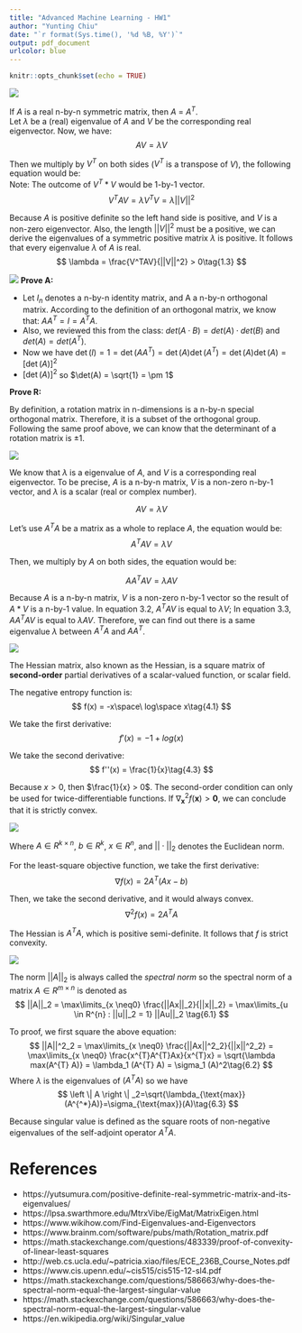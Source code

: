 ```yaml
---
title: "Advanced Machine Learning - HW1"
author: "Yunting Chiu"
date: "`r format(Sys.time(), '%d %B, %Y')`"
output: pdf_document
urlcolor: blue
---
```


```r
knitr::opts_chunk$set(echo = TRUE)
```

![](pics/ex1.png)

If $A$ is a  real n-by-n symmetric matrix, then $A$ = $A^T$.\
Let $\lambda$ be a (real) eigenvalue of $A$ and $V$ be the corresponding real eigenvector. Now, we have:
$$
A V = \lambda V \tag{1.1}
$$

Then we multiply by $V^T$ on both sides ($V^T$ is a transpose of $V$), the following equation would be:\
Note: The outcome of $V^T * V$ would be 1-by-1 vector.
$$
V^TAV = \lambda V^T V  = \lambda ||V||^2\tag{1.2}
$$

Because $A$ is positive definite so the left hand side is positive, and $V$ is a non-zero eigenvector. Also, the length $||V||^2$ must be a positive, we can derive the eigenvalues of a symmetric positive matrix $\lambda$ is positive. It follows that every eigenvalue $\lambda$ of $A$ is real.
$$
\lambda = \frac{V^TAV}{||V||^2} > 0\tag{1.3}
$$

![](pics/ex2.png)
**Prove A:**

- Let $I_n$ denotes a n-by-n identity matrix, and A a n-by-n orthogonal matrix. According to the definition of an orthogonal matrix, we know that: $AA^{T}=I=A^{T}A$.
- Also, we reviewed this from the class: $det(A \cdot B) = det(A) \cdot det(B)$ and $det(A) = det(A^T)$.
- Now we have $\det(I) = 1 = \det(AA^T) = \det(A) \det(A^T) = \det(A) \det(A) = [\det(A)]^2$
- $[\det(A)]^2$ so $\det(A) = \sqrt{1} = \pm 1$

**Prove R:**

By definition, a rotation matrix in n-dimensions is a n-by-n special orthogonal matrix. Therefore, it is a subset of the orthogonal group. Following the same proof above, we can know that the determinant of a rotation matrix is $\pm 1$.

![](pics/ex3.png)

We know that $\lambda$ is a eigenvalue of $A$, and $V$ is a corresponding real eigenvector. To be precise, $A$ is a n-by-n matrix, $V$ is a non-zero n-by-1 vector, and $\lambda$ is a scalar (real or complex number).

$$ 
A V = \lambda V \tag{3.1}
$$

Let's use $A^TA$ be a matrix as a whole to replace $A$, the equation would be:
$$
A^T A V = \lambda V \tag{3.2}
$$

Then, we multiply by $A$ on both sides, the equation would be:

$$
A A^T A V = \lambda A V \tag{3.3}
$$

Because $A$ is a n-by-n matrix, $V$ is a non-zero n-by-1 vector so the result of $A*V$ is a n-by-1 value. In equation 3.2, $A^T A V$ is equal to $\lambda V$; In equation 3.3, $A A^T A V$ is equal to $\lambda A V$. Therefore, we can find out there is a same eigenvalue $\lambda$ between $A^T A$ and $A A^T$.


![](pics/ex4.png)

The Hessian matrix, also known as the Hessian, is a square matrix of **second-order** partial derivatives of a scalar-valued function, or scalar field. 

The negative entropy function is:
$$
f(x) = -x\space\ log\space x\tag{4.1}
$$

We take the first derivative:
$$
f'(x) = -1 + log(x)\tag{4.2}
$$

We take the second derivative:
$$
f''(x) = \frac{1}{x}\tag{4.3}
$$

Because $x>0$, then $\frac{1}{x} > 0$. The second-order condition can only be used for twice-differentiable functions. If $\nabla_{\boldsymbol{x}}^2f(\boldsymbol{x})>\mathbf{0}$, we can conclude that it is strictly convex. 

![](pics/ex5.png)

Where $A \in R^{k \times n}$, $b \in R^{k}$, $x \in R^{n}$, and $||\cdot||_2$ denotes the Euclidean norm.

For the least-square objective function, we take the first derivative:
$$
\nabla f(x) = 2A^{T}(Ax - b)\tag{5.1}
$$

Then, we take the second derivative, and it would always convex.
$$
\nabla^{2}f(x) = 2A^{T}A\tag{5.2}
$$

The Hessian is $A^TA$, which is positive semi-definite. It follows that $f$ is strict convexity.

![](pics/ex6.png)

The norm $||A||_2$ is always called the *spectral norm* so the spectral norm of a matrix $A \in R^{m \times n}$ is denoted as 
$$
||A||_2  =  \max\limits_{x \neq0} \frac{||Ax||_2}{||x||_2} = \max\limits_{u \in R^{n} : ||u||_2 = 1} ||Au||_2 \tag{6.1}
$$


To proof, we first square the above equation:
$$
||A||^2_2 = \max\limits_{x \neq0} \frac{||Ax||^2_2}{||x||^2_2} = \max\limits_{x \neq0} \frac{x^{T}A^{T}Ax}{x^{T}x} = \sqrt{\lambda max(A^{T} A)} = \lambda_1 (A^{T} A) = \sigma_1 (A)^2\tag{6.2}
$$
Where $\lambda$ is the eigenvalues of $(A^{T} A)$ so we have 
$$
\left \| A \right \| _2=\sqrt{\lambda_{\text{max}}(A^{^*}A)}=\sigma_{\text{max}}(A)\tag{6.3}
$$

Because singular value is defined as the square roots of non-negative eigenvalues of the self-adjoint operator $A^{T} A$.

# References
- https://yutsumura.com/positive-definite-real-symmetric-matrix-and-its-eigenvalues/
- https://lpsa.swarthmore.edu/MtrxVibe/EigMat/MatrixEigen.html
- https://www.wikihow.com/Find-Eigenvalues-and-Eigenvectors
- https://www.brainm.com/software/pubs/math/Rotation_matrix.pdf
- https://math.stackexchange.com/questions/483339/proof-of-convexity-of-linear-least-squares
- http://web.cs.ucla.edu/~patricia.xiao/files/ECE_236B_Course_Notes.pdf
- https://www.cis.upenn.edu/~cis515/cis515-12-sl4.pdf
- https://math.stackexchange.com/questions/586663/why-does-the-spectral-norm-equal-the-largest-singular-value
- https://math.stackexchange.com/questions/586663/why-does-the-spectral-norm-equal-the-largest-singular-value
- https://en.wikipedia.org/wiki/Singular_value

